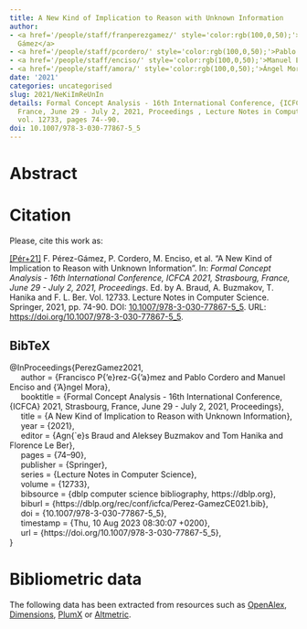 ```yaml
---
title: A New Kind of Implication to Reason with Unknown Information
author:
- <a href='/people/staff/franperezgamez/' style='color:rgb(100,0,50);'>Francisco Pérez
  Gámez</a>
- <a href='/people/staff/pcordero/' style='color:rgb(100,0,50);'>Pablo Cordero</a>
- <a href='/people/staff/enciso/' style='color:rgb(100,0,50);'>Manuel Enciso</a>
- <a href='/people/staff/amora/' style='color:rgb(100,0,50);'>Ángel Mora</a>
date: '2021'
categories: uncategorised
slug: 2021/NeKiImReUnIn
details: Formal Concept Analysis - 16th International Conference, {ICFCA} 2021, Strasbourg,
  France, June 29 - July 2, 2021, Proceedings , Lecture Notes in Computer Science
  vol. 12733, pages 74--90.
doi: 10.1007/978-3-030-77867-5_5
---
```




# Abstract










# Citation
Please, cite this work as:


<a name=bib-PerezGamez2021></a>[[Pér+21]](#cite-PerezGamez2021) F. Pérez-Gámez, P. Cordero, M. Enciso, et al. “A New Kind of Implication to Reason with Unknown Information”. In: _Formal Concept Analysis - 16th International Conference, ICFCA 2021, Strasbourg, France, June 29 - July 2, 2021, Proceedings_. Ed. by A. Braud, A. Buzmakov, T. Hanika and F. L. Ber. Vol. 12733. Lecture Notes in Computer Science. Springer, 2021, pp. 74-90. DOI: [10.1007/978-3-030-77867-5\_5](https://doi.org/10.1007%2F978-3-030-77867-5%5C_5). URL: [https://doi.org/10.1007/978-3-030-77867-5\_5](https://doi.org/10.1007/978-3-030-77867-5\_5).

::: {.callout-note appearance="minimal" collapse=true}

## BibTeX

@InProceedings{PerezGamez2021,<br>&nbsp;&nbsp;&nbsp;&nbsp;  author = {Francisco P{\a'e}rez-G{\a'a}mez and Pablo Cordero and Manuel Enciso and {\a'A}ngel Mora},<br>&nbsp;&nbsp;&nbsp;&nbsp;  booktitle = {Formal Concept Analysis - 16th International Conference, {ICFCA} 2021, Strasbourg, France, June 29 - July 2, 2021, Proceedings},<br>&nbsp;&nbsp;&nbsp;&nbsp;  title = {A New Kind of Implication to Reason with Unknown Information},<br>&nbsp;&nbsp;&nbsp;&nbsp;  year = {2021},<br>&nbsp;&nbsp;&nbsp;&nbsp;  editor = {Agn{\a`e}s Braud and Aleksey Buzmakov and Tom Hanika and Florence Le Ber},<br>&nbsp;&nbsp;&nbsp;&nbsp;  pages = {74--90},<br>&nbsp;&nbsp;&nbsp;&nbsp;  publisher = {Springer},<br>&nbsp;&nbsp;&nbsp;&nbsp;  series = {Lecture Notes in Computer Science},<br>&nbsp;&nbsp;&nbsp;&nbsp;  volume = {12733},<br>&nbsp;&nbsp;&nbsp;&nbsp;  bibsource = {dblp computer science bibliography, https://dblp.org},<br>&nbsp;&nbsp;&nbsp;&nbsp;  biburl = {https://dblp.org/rec/conf/icfca/Perez-GamezCE021.bib},<br>&nbsp;&nbsp;&nbsp;&nbsp;  doi = {10.1007/978-3-030-77867-5\_5},<br>&nbsp;&nbsp;&nbsp;&nbsp;  timestamp = {Thu, 10 Aug 2023 08:30:07 +0200},<br>&nbsp;&nbsp;&nbsp;&nbsp;  url = {https://doi.org/10.1007/978-3-030-77867-5\_5},<br>}

:::



# Bibliometric data


The following data has been extracted from resources such as [OpenAlex](https://openalex.org/), [Dimensions](https://app.dimensions.ai/), [PlumX](https://www.elsevier.com/insights/metrics/plumx) or [Altmetric](https://www.altmetric.com/).

<div style="display: flex; justify-content: center; align-items: center; height: 100%;">
<span class="__dimensions_badge_embed__" data-doi="10.1007/978-3-030-77867-5_5" data-legend="always"></span></div><script async src="https://badge.dimensions.ai/badge.js" charset="utf-8"></script>

<div style="display: flex; justify-content: center; align-items: center; height: 100%;">
<a href="https://plu.mx/plum/a/?doi=10.1007/978-3-030-77867-5_5" class="plumx-details" data-site="plum" data-hide-when-empty="true">A New Kind of Implication to Reason with Unknown Information</a></div>

<div style="display: flex; justify-content: center; align-items: center; height: 100%;">
<script type="text/javascript" src="https://d1bxh8uas1mnw7.cloudfront.net/assets/embed.js"></script><div data-badge-type="medium-donut" class="altmetric-embed" data-badge-details="right" data-doi="10.1007/978-3-030-77867-5_5"></div></div>


## Cites

The following graph plots the number of cites received by this work from its publication, on a yearly basis.

```r
#| echo: false
#| results: asis
#| warning: false
#| message: false
source(here::here('scripts', 'manage_publications.R'))
df <- readRDS('citation_history.rds')
plot_citation_history(df)
```



## Papers citing this work

The following is a non-exhaustive list of papers that cite this work:


<a name=bib-P_rez_G_mez_2023></a>[[1]](#cite-P_rez_G_mez_2023) F. Pérez-Gámez, P. Cordero, M. Enciso, et al. “Simplification logic for the management of unknown information”. In: _Information Sciences_ 634 (Jul. 2023), p. 505–519. ISSN: 0020-0255. DOI: [10.1016/j.ins.2023.03.015](https://doi.org/10.1016%2Fj.ins.2023.03.015). URL: [http://dx.doi.org/10.1016/j.ins.2023.03.015](http://dx.doi.org/10.1016/j.ins.2023.03.015).

<a name=bib-P_rez_G_mez_2022></a>[[2]](#cite-P_rez_G_mez_2022) F. Pérez-Gámez, D. López-Rodríguez, P. Cordero, et al. “Simplifying Implications with Positive and Negative Attributes: A Logic-Based Approach”. In: _Mathematics_ 10.4 (Feb. 2022), p. 607. ISSN: 2227-7390. DOI: [10.3390/math10040607](https://doi.org/10.3390%2Fmath10040607). URL: [http://dx.doi.org/10.3390/math10040607](http://dx.doi.org/10.3390/math10040607).

<a name=bib-Sinclair_Desgagn__2023></a>[[3]](#cite-Sinclair_Desgagn__2023) B. Sinclair-Desgagné. “Mining for Unknown Unknowns”. In: _Electronic Proceedings in Theoretical Computer Science_ 379 (Jul. 2023), p. 507–517. ISSN: 2075-2180. DOI: [10.4204/eptcs.379.38](https://doi.org/10.4204%2Feptcs.379.38). URL: [http://dx.doi.org/10.4204/eptcs.379.38](http://dx.doi.org/10.4204/eptcs.379.38).

